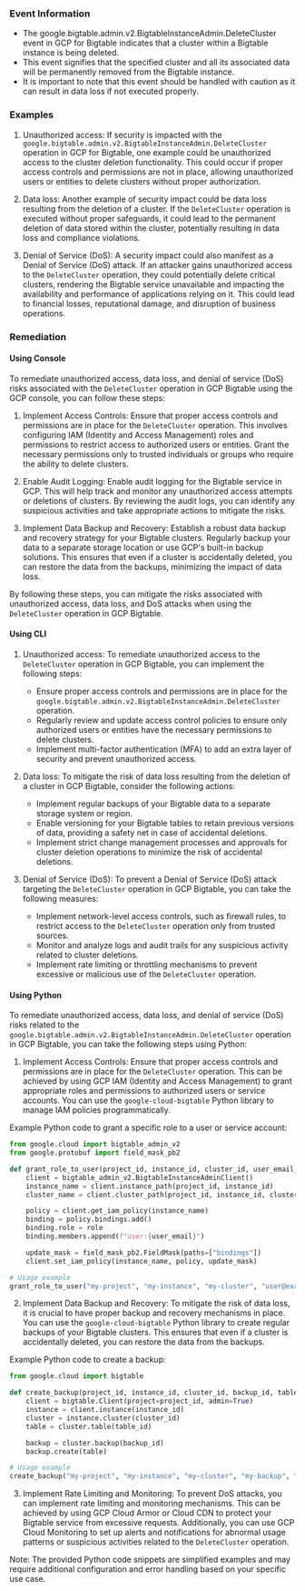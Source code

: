 
### Event Information

- The google.bigtable.admin.v2.BigtableInstanceAdmin.DeleteCluster event in GCP for Bigtable indicates that a cluster within a Bigtable instance is being deleted.
- This event signifies that the specified cluster and all its associated data will be permanently removed from the Bigtable instance.
- It is important to note that this event should be handled with caution as it can result in data loss if not executed properly.


### Examples

1. Unauthorized access: If security is impacted with the `google.bigtable.admin.v2.BigtableInstanceAdmin.DeleteCluster` operation in GCP for Bigtable, one example could be unauthorized access to the cluster deletion functionality. This could occur if proper access controls and permissions are not in place, allowing unauthorized users or entities to delete clusters without proper authorization.

2. Data loss: Another example of security impact could be data loss resulting from the deletion of a cluster. If the `DeleteCluster` operation is executed without proper safeguards, it could lead to the permanent deletion of data stored within the cluster, potentially resulting in data loss and compliance violations.

3. Denial of Service (DoS): A security impact could also manifest as a Denial of Service (DoS) attack. If an attacker gains unauthorized access to the `DeleteCluster` operation, they could potentially delete critical clusters, rendering the Bigtable service unavailable and impacting the availability and performance of applications relying on it. This could lead to financial losses, reputational damage, and disruption of business operations.

### Remediation

#### Using Console

To remediate unauthorized access, data loss, and denial of service (DoS) risks associated with the `DeleteCluster` operation in GCP Bigtable using the GCP console, you can follow these steps:

1. Implement Access Controls: Ensure that proper access controls and permissions are in place for the `DeleteCluster` operation. This involves configuring IAM (Identity and Access Management) roles and permissions to restrict access to authorized users or entities. Grant the necessary permissions only to trusted individuals or groups who require the ability to delete clusters.

2. Enable Audit Logging: Enable audit logging for the Bigtable service in GCP. This will help track and monitor any unauthorized access attempts or deletions of clusters. By reviewing the audit logs, you can identify any suspicious activities and take appropriate actions to mitigate the risks.

3. Implement Data Backup and Recovery: Establish a robust data backup and recovery strategy for your Bigtable clusters. Regularly backup your data to a separate storage location or use GCP's built-in backup solutions. This ensures that even if a cluster is accidentally deleted, you can restore the data from the backups, minimizing the impact of data loss.

By following these steps, you can mitigate the risks associated with unauthorized access, data loss, and DoS attacks when using the `DeleteCluster` operation in GCP Bigtable.

#### Using CLI

1. Unauthorized access: To remediate unauthorized access to the `DeleteCluster` operation in GCP Bigtable, you can implement the following steps:
   - Ensure proper access controls and permissions are in place for the `google.bigtable.admin.v2.BigtableInstanceAdmin.DeleteCluster` operation.
   - Regularly review and update access control policies to ensure only authorized users or entities have the necessary permissions to delete clusters.
   - Implement multi-factor authentication (MFA) to add an extra layer of security and prevent unauthorized access.

2. Data loss: To mitigate the risk of data loss resulting from the deletion of a cluster in GCP Bigtable, consider the following actions:
   - Implement regular backups of your Bigtable data to a separate storage system or region.
   - Enable versioning for your Bigtable tables to retain previous versions of data, providing a safety net in case of accidental deletions.
   - Implement strict change management processes and approvals for cluster deletion operations to minimize the risk of accidental deletions.

3. Denial of Service (DoS): To prevent a Denial of Service (DoS) attack targeting the `DeleteCluster` operation in GCP Bigtable, you can take the following measures:
   - Implement network-level access controls, such as firewall rules, to restrict access to the `DeleteCluster` operation only from trusted sources.
   - Monitor and analyze logs and audit trails for any suspicious activity related to cluster deletions.
   - Implement rate limiting or throttling mechanisms to prevent excessive or malicious use of the `DeleteCluster` operation.

#### Using Python

To remediate unauthorized access, data loss, and denial of service (DoS) risks related to the `google.bigtable.admin.v2.BigtableInstanceAdmin.DeleteCluster` operation in GCP Bigtable, you can take the following steps using Python:

1. Implement Access Controls: Ensure that proper access controls and permissions are in place for the `DeleteCluster` operation. This can be achieved by using GCP IAM (Identity and Access Management) to grant appropriate roles and permissions to authorized users or service accounts. You can use the `google-cloud-bigtable` Python library to manage IAM policies programmatically.

Example Python code to grant a specific role to a user or service account:

```python
from google.cloud import bigtable_admin_v2
from google.protobuf import field_mask_pb2

def grant_role_to_user(project_id, instance_id, cluster_id, user_email, role):
    client = bigtable_admin_v2.BigtableInstanceAdminClient()
    instance_name = client.instance_path(project_id, instance_id)
    cluster_name = client.cluster_path(project_id, instance_id, cluster_id)

    policy = client.get_iam_policy(instance_name)
    binding = policy.bindings.add()
    binding.role = role
    binding.members.append(f"user:{user_email}")

    update_mask = field_mask_pb2.FieldMask(paths=["bindings"])
    client.set_iam_policy(instance_name, policy, update_mask)

# Usage example
grant_role_to_user("my-project", "my-instance", "my-cluster", "user@example.com", "roles/bigtable.admin")
```

2. Implement Data Backup and Recovery: To mitigate the risk of data loss, it is crucial to have proper backup and recovery mechanisms in place. You can use the `google-cloud-bigtable` Python library to create regular backups of your Bigtable clusters. This ensures that even if a cluster is accidentally deleted, you can restore the data from the backups.

Example Python code to create a backup:

```python
from google.cloud import bigtable

def create_backup(project_id, instance_id, cluster_id, backup_id, table_id):
    client = bigtable.Client(project=project_id, admin=True)
    instance = client.instance(instance_id)
    cluster = instance.cluster(cluster_id)
    table = cluster.table(table_id)

    backup = cluster.backup(backup_id)
    backup.create(table)

# Usage example
create_backup("my-project", "my-instance", "my-cluster", "my-backup", "my-table")
```

3. Implement Rate Limiting and Monitoring: To prevent DoS attacks, you can implement rate limiting and monitoring mechanisms. This can be achieved by using GCP Cloud Armor or Cloud CDN to protect your Bigtable service from excessive requests. Additionally, you can use GCP Cloud Monitoring to set up alerts and notifications for abnormal usage patterns or suspicious activities related to the `DeleteCluster` operation.

Note: The provided Python code snippets are simplified examples and may require additional configuration and error handling based on your specific use case.

